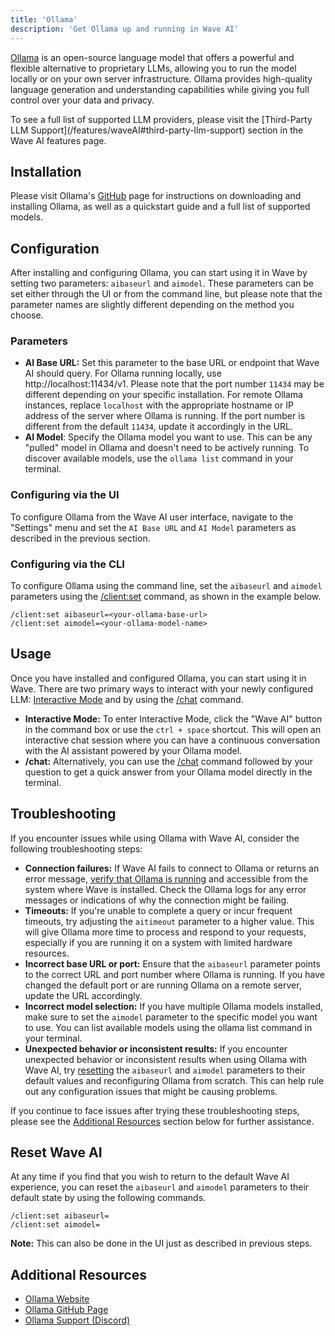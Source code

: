 ```yaml
---
title: 'Ollama'
description: 'Get Ollama up and running in Wave AI'
---
```


[Ollama](https://ollama.com/) is an open-source language model that offers a powerful and flexible alternative to proprietary LLMs, allowing you to run the model locally or on your own server infrastructure. Ollama provides high-quality language generation and understanding capabilities while giving you full control over your data and privacy.

<Tip>
To see a full list of supported LLM providers, please visit the [Third-Party LLM Support](/features/waveAI#third-party-llm-support) section in the Wave AI features page.
</Tip>

## Installation
Please visit Ollama's [GitHub](https://github.com/ollama/ollama?tab=readme-ov-file) page for instructions on downloading and installing Ollama, as well as a quickstart guide and a full list of supported models.

## Configuration
After installing and configuring Ollama, you can start using it in Wave by setting two parameters: `aibaseurl` and `aimodel`. These parameters can be set either through the UI or from the command line, but please note that the parameter names are slightly different depending on the method you choose.

### **Parameters**

- **AI Base URL:** Set this parameter to the base URL or endpoint that Wave AI should query. For Ollama running locally, use http://localhost:11434/v1. Please note that the port number `11434` may be different depending on your specific installation. For remote Ollama instances, replace `localhost` with the appropriate hostname or IP address of the server where Ollama is running. If the port number is different from the default `11434`, update it accordingly in the URL.
- **AI Model**: Specify the Ollama model you want to use. This can be any "pulled" model in Ollama and doesn't need to be actively running. To discover available models, use the `ollama list` command in your terminal.

### Configuring via the UI
To configure Ollama from the Wave AI user interface, navigate to the "Settings" menu and set the `AI Base URL` and `AI Model` parameters as described in the previous section.

### Configuring via the CLI
To configure Ollama using the command line, set the `aibaseurl` and `aimodel` parameters using the [/client:set](/reference/slashcommands#client-set) command, as shown in the example below.

```
/client:set aibaseurl=<your-ollama-base-url>
/client:set aimodel=<your-ollama-model-name>
```

## Usage
Once you have installed and configured Ollama, you can start using it in Wave. There are two primary ways to interact with your newly configured LLM: [Interactive Mode](/features/waveAI#interactive) and by using the [/chat](/features/waveAI#chat-command) command.

- **Interactive Mode:** To enter Interactive Mode, click the "Wave AI" button in the command box or use the `ctrl + space` shortcut. This will open an interactive chat session where you can have a continuous conversation with the AI assistant powered by your Ollama model.
- **/chat:** Alternatively, you can use the [/chat](/features/waveAI#chat-command) command followed by your question to get a quick answer from your Ollama model directly in the terminal.

## Troubleshooting
If you encounter issues while using Ollama with Wave AI, consider the following troubleshooting steps:

- **Connection failures:** If Wave AI fails to connect to Ollama or returns an error message, [verify that Ollama is running](https://github.com/ollama/ollama?tab=readme-ov-file#rest-api) and accessible from the system where Wave is installed. Check the Ollama logs for any error messages or indications of why the connection might be failing.
- **Timeouts:** If you're unable to complete a query or incur frequent timeouts, try adjusting the `aitimeout` parameter to a higher value. This will give Ollama more time to process and respond to your requests, especially if you are running it on a system with limited hardware resources.
- **Incorrect base URL or port:** Ensure that the `aibaseurl` parameter points to the correct URL and port number where Ollama is running. If you have changed the default port or are running Ollama on a remote server, update the URL accordingly.
- **Incorrect model selection:** If you have multiple Ollama models installed, make sure to set the `aimodel` parameter to the specific model you want to use. You can list available models using the ollama list command in your terminal.
- **Unexpected behavior or inconsistent results:** If you encounter unexpected behavior or inconsistent results when using Ollama with Wave AI, try [resetting](#reset-wave-ai) the `aibaseurl` and `aimodel` parameters to their default values and reconfiguring Ollama from scratch. This can help rule out any configuration issues that might be causing problems.

If you continue to face issues after trying these troubleshooting steps, please see the [Additional Resources](#additional-resources) section below for further assistance.

## Reset Wave AI
At any time if you find that you wish to return to the default Wave AI experience, you can reset the `aibaseurl` and `aimodel` parameters to their default state by using the following commands.

```
/client:set aibaseurl=
/client:set aimodel=
```
**Note:** This can also be done in the UI just as described in previous steps.

## Additional Resources
* [Ollama Website](https://ollama.com/)
* [Ollama GitHub Page](https://github.com/ollama/ollama?tab=readme-ov-file)
* [Ollama Support (Discord)](https://discord.com/invite/ollama)